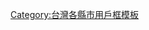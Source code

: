 {{Userbox
|id= [[File:Emblem of Chiayi County.svg|45px]]
|id-c= #003377
|info= 這個用戶居住於'''[[嘉義縣|<span style= color:#CCEEFF>嘉義縣</span>]]'''。
|info-c= #FF5511
|info-s= 10
|info-fc= #FFFFFF
|border-c= #000000
| nocat = {{{nocat|}}}
| usercategory = 嘉義縣維基人
}}<noinclude>{{Documentation}}[[Category:台灣各縣市用戶框模板]]</noinclude>